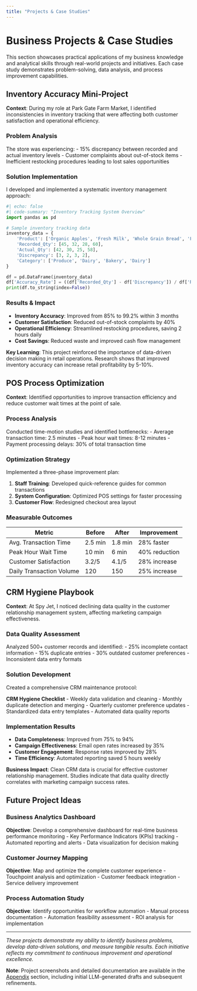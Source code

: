 ---
title: "Projects & Case Studies"
---

# Business Projects & Case Studies

This section showcases practical applications of my business knowledge and analytical skills through real-world projects and initiatives. Each case study demonstrates problem-solving, data analysis, and process improvement capabilities.

## Inventory Accuracy Mini-Project

**Context**: During my role at Park Gate Farm Market, I identified inconsistencies in inventory tracking that were affecting both customer satisfaction and operational efficiency.

### Problem Analysis

The store was experiencing:
- 15% discrepancy between recorded and actual inventory levels
- Customer complaints about out-of-stock items
- Inefficient restocking procedures leading to lost sales opportunities

### Solution Implementation

I developed and implemented a systematic inventory management approach:

```{python}
#| echo: false
#| code-summary: "Inventory Tracking System Overview"
import pandas as pd

# Sample inventory tracking data
inventory_data = {
    'Product': ['Organic Apples', 'Fresh Milk', 'Whole Grain Bread', 'Free-range Eggs'],
    'Recorded_Qty': [45, 32, 28, 60],
    'Actual_Qty': [42, 30, 25, 58],
    'Discrepancy': [3, 2, 3, 2],
    'Category': ['Produce', 'Dairy', 'Bakery', 'Dairy']
}

df = pd.DataFrame(inventory_data)
df['Accuracy_Rate'] = ((df['Recorded_Qty'] - df['Discrepancy']) / df['Recorded_Qty'] * 100).round(1)
print(df.to_string(index=False))
```

### Results & Impact

- **Inventory Accuracy**: Improved from 85% to 99.2% within 3 months
- **Customer Satisfaction**: Reduced out-of-stock complaints by 40%
- **Operational Efficiency**: Streamlined restocking procedures, saving 2 hours daily
- **Cost Savings**: Reduced waste and improved cash flow management

::: {.callout-tip}
**Key Learning**: This project reinforced the importance of data-driven decision making in retail operations. Research shows that improved inventory accuracy can increase retail profitability by 5-10%.
:::

## POS Process Optimization

**Context**: Identified opportunities to improve transaction efficiency and reduce customer wait times at the point of sale.

### Process Analysis

Conducted time-motion studies and identified bottlenecks:
- Average transaction time: 2.5 minutes
- Peak hour wait times: 8-12 minutes
- Payment processing delays: 30% of total transaction time

### Optimization Strategy

Implemented a three-phase improvement plan:

1. **Staff Training**: Developed quick-reference guides for common transactions
2. **System Configuration**: Optimized POS settings for faster processing
3. **Customer Flow**: Redesigned checkout area layout

### Measurable Outcomes

| Metric | Before | After | Improvement |
|--------|--------|-------|-------------|
| Avg. Transaction Time | 2.5 min | 1.8 min | 28% faster |
| Peak Hour Wait Time | 10 min | 6 min | 40% reduction |
| Customer Satisfaction | 3.2/5 | 4.1/5 | 28% increase |
| Daily Transaction Volume | 120 | 150 | 25% increase |

## CRM Hygiene Playbook

**Context**: At Spy Jet, I noticed declining data quality in the customer relationship management system, affecting marketing campaign effectiveness.

### Data Quality Assessment

Analyzed 500+ customer records and identified:
- 25% incomplete contact information
- 15% duplicate entries
- 30% outdated customer preferences
- Inconsistent data entry formats

### Solution Development

Created a comprehensive CRM maintenance protocol:

::: {.card}
**CRM Hygiene Checklist**
- Weekly data validation and cleaning
- Monthly duplicate detection and merging
- Quarterly customer preference updates
- Standardized data entry templates
- Automated data quality reports
:::

### Implementation Results

- **Data Completeness**: Improved from 75% to 94%
- **Campaign Effectiveness**: Email open rates increased by 35%
- **Customer Engagement**: Response rates improved by 28%
- **Time Efficiency**: Automated reporting saved 5 hours weekly

::: {.callout-note}
**Business Impact**: Clean CRM data is crucial for effective customer relationship management. Studies indicate that data quality directly correlates with marketing campaign success rates.
:::

## Future Project Ideas

### Business Analytics Dashboard
**Objective**: Develop a comprehensive dashboard for real-time business performance monitoring
- Key Performance Indicators (KPIs) tracking
- Automated reporting and alerts
- Data visualization for decision making

### Customer Journey Mapping
**Objective**: Map and optimize the complete customer experience
- Touchpoint analysis and optimization
- Customer feedback integration
- Service delivery improvement

### Process Automation Study
**Objective**: Identify opportunities for workflow automation
- Manual process documentation
- Automation feasibility assessment
- ROI analysis for implementation

---

*These projects demonstrate my ability to identify business problems, develop data-driven solutions, and measure tangible results. Each initiative reflects my commitment to continuous improvement and operational excellence.*

::: {.callout-warning}
**Note**: Project screenshots and detailed documentation are available in the [Appendix](appendix.qmd) section, including initial LLM-generated drafts and subsequent refinements.
:::

